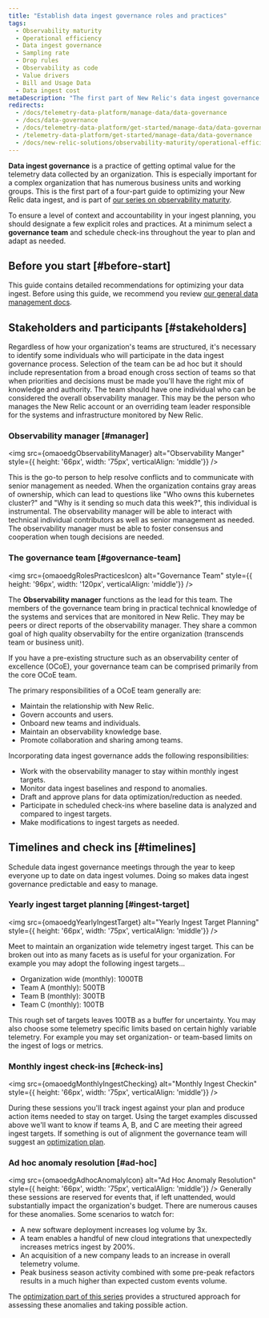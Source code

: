 ```yaml
---
title: "Establish data ingest governance roles and practices"
tags:
  - Observability maturity
  - Operational efficiency 
  - Data ingest governance
  - Sampling rate
  - Drop rules
  - Observability as code
  - Value drivers
  - Bill and Usage Data
  - Data ingest cost
metaDescription: "The first part of New Relic's data ingest governance series on optimizing your ingested data: this focuses on establishing roles and practices."
redirects:
  - /docs/telemetry-data-platform/manage-data/data-governance
  - /docs/data-governance
  - /docs/telemetry-data-platform/get-started/manage-data/data-governance
  - /telemetry-data-platform/get-started/manage-data/data-governance
  - /docs/new-relic-solutions/observability-maturity/operational-efficiency/dg-coe
---
```







**Data ingest governance** is a practice of getting optimal value for the telemetry data collected by an organization. This is especially important for a complex organization that has numerous business units and working groups. This is the first part of a four-part guide to optimizing your New Relic data ingest, and is part of [our series on observability maturity](/docs/new-relic-solutions/observability-maturity/introduction). 

To ensure a level of context and accountability in your ingest planning, you should designate a few explicit roles and practices. At a minimum select a **governance team** and schedule check-ins throughout the year to plan and adapt as needed.

## Before you start [#before-start]

This guide contains detailed recommendations for optimizing your data ingest. Before using this guide, we recommend you review [our general data management docs](/docs/data-apis/manage-data/manage-your-data).

## Stakeholders and participants [#stakeholders]

Regardless of how your organization's teams are structured, it's necessary to identify some individuals who will participate in the data ingest governance process. Selection of the team can be ad hoc but it should include representation from a broad enough cross section of teams so that when priorities and decisions must be made you'll have the right mix of knowledge and authority. The team should have one individual who can be considered the overall observability manager. This may be the person who manages the New Relic account or an overriding team leader responsible for the systems and infrastructure monitored by New Relic.

### Observability manager [#manager]

<img
  src={omaoedgObservabilityManager}
  alt="Observability Manger"
  style={{ height: '66px', width: '75px', verticalAlign: 'middle'}}
/>

This is the go-to person to help resolve conflicts and to communicate with senior management as needed.  When the organization contains gray areas of ownership, which can lead to questions like "Who owns this kubernetes cluster?" and "Why is it sending so much data this week?", this individual is instrumental. The observability manager will be able to interact with technical individual contributors as well as senior management as needed. The observability manager must be able to foster consensus and cooperation when tough decisions are needed.

### The governance team [#governance-team]

<img
  src={omaoedgRolesPracticesIcon}
  alt="Governance Team"
  style={{ height: '96px', width: '120px', verticalAlign: 'middle'}}
/>

The **Observability manager** functions as the lead for this team. The members of the governance team bring in practical technical knowledge of the systems and services that are monitored in New Relic. They may be peers or direct reports of the observability manager. They share a common goal of high quality observabilty for the entire organization (transcends team or business unit).

If you have a pre-existing structure such as an observability center of excellence (OCoE), your governance team can be comprised primarily from the core OCoE team.

The primary responsibilities of a OCoE team generally are:

* Maintain the relationship with New Relic.
* Govern accounts and users.
* Onboard new teams and individuals.
* Maintain an observability knowledge base.
* Promote collaboration and sharing among teams.

Incorporating data ingest governance adds the following responsibilities:

* Work with the observability manager to stay within monthly ingest targets.
* Monitor data ingest baselines and respond to anomalies.
* Draft and approve plans for data optimization/reduction as needed.
* Participate in scheduled check-ins where baseline data is analyzed and compared to ingest targets.
* Make modifications to ingest targets as needed.

## Timelines and check ins [#timelines]

Schedule data ingest governance meetings through the year to keep everyone up to date on data ingest volumes. Doing so makes data ingest governance predictable and easy to manage.

### Yearly ingest target planning [#ingest-target]

<img
  src={omaoedgYearlyIngestTarget}
  alt="Yearly Ingest Target Planning"
  style={{ height: '66px', width: '75px', verticalAlign: 'middle'}}
/>

Meet to maintain an organization wide telemetry ingest target.  This can be broken out into as many facets as is useful for your organization.  For example you may adopt the following ingest targets...

* Organization wide (monthly): 1000TB
* Team A (monthly): 500TB
* Team B (monthly): 300TB
* Team C (monthly): 100TB

This rough set of targets leaves 100TB as a buffer for uncertainty. You may also choose some telemetry specific limits based on certain highly variable telemetry. For example you may set organization- or team-based limits on the ingest of logs or metrics.

### Monthly ingest check-ins [#check-ins]

<img
  src={omaoedgMonthlyIngestChecking}
  alt="Monthly Ingest Checkin"
  style={{ height: '66px', width: '75px', verticalAlign: 'middle'}}
/>

During these sessions you'll track ingest against your plan and produce action items needed to stay on target. Using the target examples discussed above we'll want to know if teams A, B, and C are meeting their agreed ingest targets.  If something is out of alignment the governance team will suggest an [optimization plan](/docs/new-relic-solutions/observability-maturity/operational-efficiency/dg-optimizing).

### Ad hoc anomaly resolution [#ad-hoc]

<img
  src={omaoedgAdhocAnomalyIcon}
  alt="Ad Hoc Anomaly Resolution"
  style={{ height: '66px', width: '75px', verticalAlign: 'middle'}}
/>
Generally these sessions are reserved for events that, if left unattended, would substantially impact the organization's budget.  There are numerous causes for these anomalies.  Some scenarios to watch for:
* A new software deployment increases log volume by 3x.
* A team enables a handful of new cloud integrations that unexpectedly increases metrics ingest by 200%.
* An acquisition of a new company leads to an increase in overall telemetry volume.
* Peak business season activity combined with some pre-peak refactors results in a much higher than expected custom events volume.

The [optimization part of this series](/docs/new-relic-solutions/observability-maturity/operational-efficiency/dg-optimizing) provides a structured approach for assessing these anomalies and taking possible action.